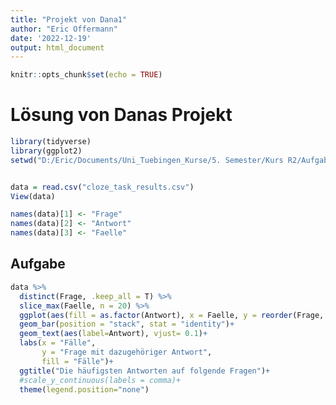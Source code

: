 ```yaml
---
title: "Projekt von Dana1"
author: "Eric Offermann"
date: '2022-12-19'
output: html_document
---
```


```r
knitr::opts_chunk$set(echo = TRUE)
```

# Lösung von Danas Projekt


```r
library(tidyverse)
library(ggplot2)
setwd("D:/Eric/Documents/Uni_Tuebingen_Kurse/5. Semester/Kurs R2/Aufgabe_1/Advanced-data-processing-with-R/Projects/dana-jabari/")


data = read.csv("cloze_task_results.csv")
View(data)

names(data)[1] <- "Frage"
names(data)[2] <- "Antwort"
names(data)[3] <- "Faelle"


```

## Aufgabe

```r
data %>%
  distinct(Frage, .keep_all = T) %>%
  slice_max(Faelle, n = 20) %>%
  ggplot(aes(fill = as.factor(Antwort), x = Faelle, y = reorder(Frage, -Faelle))) +
  geom_bar(position = "stack", stat = "identity")+
  geom_text(aes(label=Antwort), vjust= 0.1)+
  labs(x = "Fälle",
       y = "Frage mit dazugehöriger Antwort",
       fill = "Fälle")+ 
  ggtitle("Die häufigsten Antworten auf folgende Fragen")+
  #scale_y_continuous(labels = comma)+
  theme(legend.position="none")

```